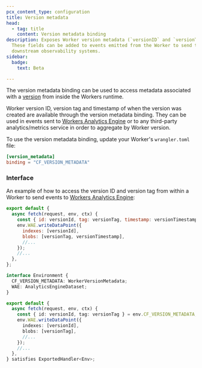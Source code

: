 ```yaml
---
pcx_content_type: configuration
title: Version metadata
head:
  - tag: title
    content: Version metadata binding
description: Exposes Worker version metadata (`versionID` and `versionTag`).
  These fields can be added to events emitted from the Worker to send to
  downstream observability systems.
sidebar:
  badge:
    text: Beta

---
```



The version metadata binding can be used to access metadata associated with a [version](/workers/configuration/versions-and-deployments/#versions) from inside the Workers runtime.

Worker version ID, version tag and timestamp of when the version was created are available through the version metadata binding. They can be used in events sent to [Workers Analytics Engine](/analytics/analytics-engine/) or to any third-party analytics/metrics service in order to aggregate by Worker version.

To use the version metadata binding, update your Worker's `wrangler.toml` file:


<WranglerConfig>

```toml title="wrangler.toml"
[version_metadata]
binding = "CF_VERSION_METADATA"
```

</WranglerConfig>

### Interface

An example of how to access the version ID and version tag from within a Worker to send events to [Workers Analytics Engine](/analytics/analytics-engine/):

<Tabs> <TabItem label="JavaScript" icon="seti:javascript">

```js
export default {
  async fetch(request, env, ctx) {
    const { id: versionId, tag: versionTag, timestamp: versionTimestamp } = env.CF_VERSION_METADATA;
    env.WAE.writeDataPoint({
      indexes: [versionId],
      blobs: [versionTag, versionTimestamp],
      //...
    });
    //...
  },
};
```

</TabItem> <TabItem label="TypeScript" icon="seti:typescript">

```ts
interface Environment {
  CF_VERSION_METADATA: WorkerVersionMetadata;
  WAE: AnalyticsEngineDataset;
}

export default {
  async fetch(request, env, ctx) {
    const { id: versionId, tag: versionTag } = env.CF_VERSION_METADATA;
    env.WAE.writeDataPoint({
      indexes: [versionId],
      blobs: [versionTag],
      //...
    });
    //...
  },
} satisfies ExportedHandler<Env>;
```

</TabItem> </Tabs>
